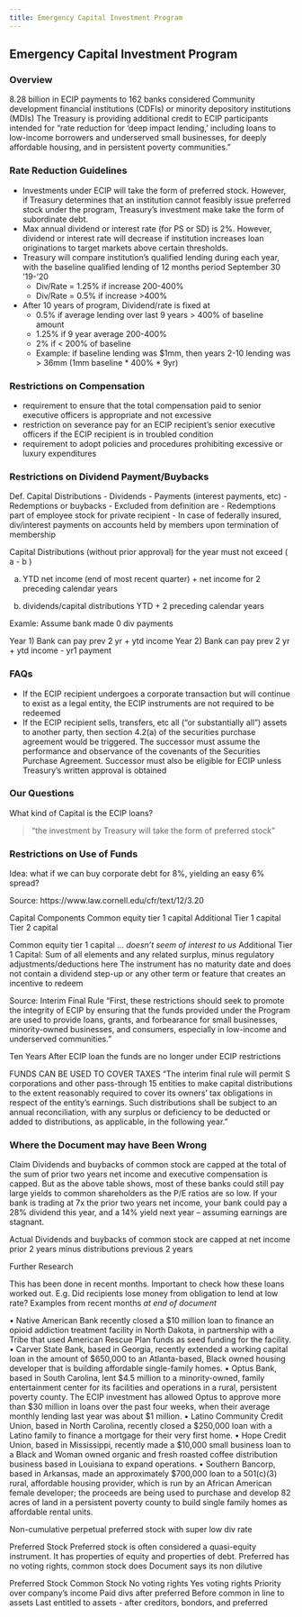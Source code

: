 ```yaml
---
title: Emergency Capital Investment Program
---
```



## Emergency Capital Investment Program

### Overview

8.28 billion in ECIP payments to 162 banks considered Community development financial institutions (CDFIs) or minority depository institutions (MDIs)
The Treasury is providing additional credit to ECIP participants intended for “rate reduction for ‘deep impact lending,’ including loans to low-income borrowers and underserved small businesses, for deeply affordable housing, and in persistent poverty communities.”

### Rate Reduction Guidelines

- Investments under ECIP will take the form of preferred stock. However, if Treasury determines that an institution cannot feasibly issue preferred stock under the program, Treasury’s investment make take the form of subordinate debt.
- Max annual dividend or interest rate (for PS or SD) is 2%. However, dividend or interest rate will decrease if institution increases loan originations to target markets above certain thresholds. 
- Treasury will compare institution’s qualified lending during each year, with the baseline qualified lending of 12 months period September 30 ‘19-’20
    - Div/Rate = 1.25% if increase 200-400%
    - Div/Rate = 0.5% if increase >400%
- After 10 years of program, Dividend/rate is fixed at
    - 0.5% if average lending over last 9 years > 400% of baseline amount
    - 1.25% if 9 year average 200-400%
    - 2% if < 200% of baseline
    - Example: if baseline lending was $1mm, then years 2-10 lending was > 36mm (1mm baseline * 400% * 9yr)

### Restrictions on Compensation

- requirement to ensure that the total compensation paid to senior executive officers is appropriate and not excessive
- restriction on severance pay for an ECIP recipient’s senior executive officers if the ECIP recipient is in troubled condition
- requirement to adopt policies and procedures prohibiting excessive or luxury expenditures

### Restrictions on Dividend Payment/Buybacks

Def. Capital Distributions
- Dividends
- Payments (interest payments, etc)
- Redemptions or buybacks
- Excluded from definition are
    - Redemptions part of employee stock for private recipient
    - In case of federally insured, div/interest payments on accounts held by members upon termination of membership

Capital Distributions (without prior approval) for the year must not exceed ( a - b )

a) YTD net income (end of most recent quarter) + net income for 2 preceding calendar years

b) dividends/capital distributions YTD + 2 preceding calendar years

Examle: Assume bank made 0 div payments

Year 1) Bank can pay prev 2 yr + ytd income
Year 2) Bank can pay prev 2 yr + ytd income  - yr1 payment

### FAQs

- If the ECIP recipient undergoes a corporate transaction but will continue to exist as a legal entity, the ECIP instruments are not required to be redeemed
- If the ECIP recipient sells, transfers, etc all (“or substantially all”) assets to another party, then section 4.2(a) of the securities purchase agreement would be triggered. The successor must assume the performance and observance of the covenants of the Securities Purchase Agreement. Successor must also be eligible for ECIP unless Treasury’s written approval is obtained

### Our Questions

What kind of Capital is the ECIP loans?

> “the investment by Treasury will take the form of preferred stock”

### Restrictions on Use of Funds

Idea: what if we can buy corporate debt for 8%, yielding an easy 6% spread?

Source: https://www.law.cornell.edu/cfr/text/12/3.20

Capital Components
Common equity tier 1 capital
Additional Tier 1 capital
Tier 2 capital

Common equity tier 1 capital
… *doesn’t seem of interest to us*
Additional Tier 1 Capital: Sum of all elements and any related surplus, minus regulatory adjustments/deductions here
The instrument has no maturity date and does not contain a dividend step-up or any other term or feature that creates an incentive to redeem

Source: Interim Final Rule
“First, these restrictions should seek to promote the integrity of ECIP by ensuring that the funds provided under the Program are used to provide loans, grants, and forbearance for small businesses, minority-owned businesses, and consumers, especially in low-income and underserved communities.”

Ten Years After ECIP loan the funds are no longer under ECIP restrictions

FUNDS CAN BE USED TO COVER TAXES
“The interim final rule will permit S corporations and other pass-through 15 entities to make capital distributions to the extent reasonably required to cover its owners’ tax obligations in respect of the entity’s earnings. Such distributions shall be subject to an annual reconciliation, with any surplus or deficiency to be deducted or added to distributions, as applicable, in the following year.”


### Where the Document may have Been Wrong

Claim
Dividends and buybacks of common stock are capped at the total of the sum of prior two years net income and executive compensation is capped. But as the above table shows, most of these banks could still pay large yields to common shareholders as the P/E ratios are so low. If your bank is trading at 7x the prior two years net income, your bank could pay a 28% dividend this year, and a 14% yield next year – assuming earnings are stagnant.

Actual
Dividends and buybacks of common stock are capped at net income prior 2 years minus distributions previous 2 years


Further Research

This has been done in recent months. Important to check how these loans worked out. E.g. Did recipients lose money from obligation to lend at low rate? Examples from recent months *at end of document*



• Native American Bank recently closed a $10 million loan to finance an opioid
addiction treatment facility in North Dakota, in partnership with a Tribe that used
American Rescue Plan funds as seed funding for the facility.
• Carver State Bank, based in Georgia, recently extended a working capital loan in
the amount of $650,000 to an Atlanta-based, Black owned housing developer that
is building affordable single-family homes.
• Optus Bank, based in South Carolina, lent $4.5 million to a minority-owned,
family entertainment center for its facilities and operations in a rural, persistent
poverty county. The ECIP investment has allowed Optus to approve more than
$30 million in loans over the past four weeks, when their average monthly lending
last year was about $1 million.
• Latino Community Credit Union, based in North Carolina, recently closed a
$250,000 loan with a Latino family to finance a mortgage for their very first
home.
• Hope Credit Union, based in Mississippi, recently made a $10,000 small business
loan to a Black and Woman owned organic and fresh roasted coffee distribution
business based in Louisiana to expand operations.
• Southern Bancorp, based in Arkansas, made an approximately $700,000 loan to a
501(c)(3) rural, affordable housing provider, which is run by an African American
female developer; the proceeds are being used to purchase and develop 82 acres
of land in a persistent poverty county to build single family homes as affordable
rental units.




Non-cumulative perpetual preferred stock with super low div rate

Preferred Stock
Preferred stock is often considered a quasi-equity instrument. It has properties of equity and properties of debt.
Preferred has no voting rights, common stock does
Document says its non dilutive

Preferred Stock
Common Stock
No voting rights
Yes voting rights
Priority over company’s income
Paid divs after preferred
Before common in line to assets
Last entitled to assets - after creditors, bondors, and preferred












